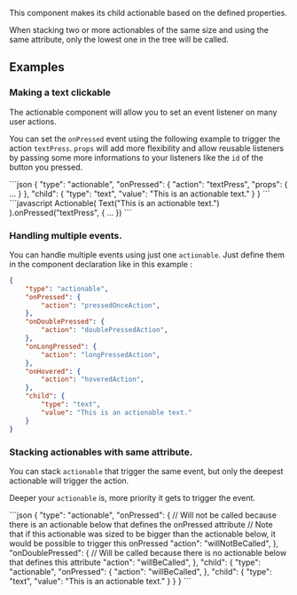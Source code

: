 
This component makes its child actionable based on the defined properties.

When stacking two or more actionables of the same size and using the same attribute, only the lowest one in the tree will be called.

## Examples

### Making a text clickable

The actionable component will allow you to set an event listener on many user actions.

You can set the `onPressed` event using the following example to trigger the action `textPress`.
`props` will add more flexibility and allow reusable listeners by passing some more informations to your listeners like the `id` of the button you pressed.

<CodeBlock>
```json
{
    "type": "actionable",
    "onPressed": {
        "action": "textPress",
        "props": {
            ...
        }
    },
    "child": {
        "type": "text",
        "value": "This is an actionable text."
    }
}
```
```javascript
Actionable(
    Text("This is an actionable text.")
).onPressed("textPress", {
    ...
})
```
</CodeBlock>

### Handling multiple events.

You can handle multiple events using just one `actionable`.
Just define them in the component declaration like in this example :
<CodeBlock>
```json
{
    "type": "actionable",
    "onPressed": {
        "action": "pressedOnceAction",
    },
    "onDoublePressed": {
        "action": "doublePressedAction",
    },
    "onLongPressed": {
        "action": "longPressedAction",
    },
    "onHovered": {
        "action": "hoveredAction",
    },
    "child": {
        "type": "text",
        "value": "This is an actionable text."
    }
}
```
</CodeBlock>

### Stacking actionables with same attribute.

You can stack `actionable` that trigger the same event, but only the deepest actionable will trigger the action.

Deeper your `actionable` is, more priority it gets to trigger the event.

<CodeBlock>
```json
{
    "type": "actionable",
    "onPressed": {
        // Will not be called because there is an actionable below that defines the onPressed attribute
        // Note that if this actionable was sized to be bigger than the actionable below, it would be possible to trigger this onPressed
        "action": "willNotBeCalled",
    },
    "onDoublePressed": {
        // Will be called because there is no actionable below that defines this attribute
        "action": "willBeCalled",
    },
    "child": {
        "type": "actionable",
        "onPressed": {
            "action": "willBeCalled",
        },
        "child": {
            "type": "text",
            "value": "This is an actionable text."
        }
    }
}
```
</CodeBlock>

<PropertyTable schema={schema}/>
